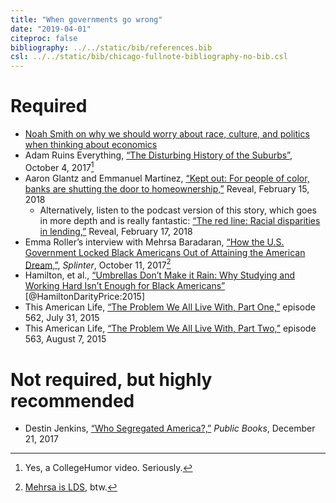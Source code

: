 ```yaml
---
title: "When governments go wrong"
date: "2019-04-01"
citeproc: false
bibliography: ../../static/bib/references.bib
csl: ../../static/bib/chicago-fullnote-bibliography-no-bib.csl
---
```


# Required

- <i class="fab fa-twitter-square"></i> [Noah Smith on why we should worry about race, culture, and politics when thinking about economics](https://twitter.com/noahpinion/status/946446862898282496)
- <i class="fab fa-youtube"></i> Adam Ruins Everything, ["The Disturbing History of the Suburbs"](https://www.youtube.com/watch?v=ETR9qrVS17g), October 4, 2017^[Yes, a CollegeHumor video. Seriously.]
- <i class="fas fa-external-link-square-alt"></i> Aaron Glantz and Emmanuel Martinez, ["Kept out: For people of color, banks are shutting the door to homeownership,"](https://www.revealnews.org/article/for-people-of-color-banks-are-shutting-the-door-to-homeownership/) Reveal, February 15, 2018
    - Alternatively, listen to the podcast version of this story, which goes in more depth and is really fantastic: <i class="fas fa-podcast"></i> ["The red line: Racial disparities in lending,"](https://www.revealnews.org/episodes/the-red-line-racial-disparities-in-lending/) Reveal, February 17, 2018
- <i class="fas fa-external-link-square-alt"></i> Emma Roller's interview with Mehrsa Baradaran, ["How the U.S. Government Locked Black Americans Out of Attaining the American Dream,"](https://splinternews.com/how-the-u-s-government-locked-black-americans-out-of-a-1819221197), *Splinter*, October 11, 2017^[[Mehrsa is LDS](https://en.wikipedia.org/wiki/Mehrsa_Baradaran), btw.]
- <i class="far fa-file-pdf"></i> Hamilton, et al., ["Umbrellas Don't Make it Rain: Why Studying and Working Hard Isn't Enough for Black Americans"](http://econ.hunter.cuny.edu/wp-content/uploads/2016/03/seminar2016-darity2.pdf) [@HamiltonDarityPrice:2015]
- <i class="fas fa-podcast"></i> This American Life, ["The Problem We All Live With, Part One,"](https://www.thisamericanlife.org/562/the-problem-we-all-live-with-part-one) episode 562, July 31, 2015
- <i class="fas fa-podcast"></i> This American Life, ["The Problem We All Live With, Part Two,"](https://www.thisamericanlife.org/563/the-problem-we-all-live-with-part-two) episode 563, August 7, 2015


# Not required, but highly recommended

- <i class="fas fa-external-link-square-alt"></i> Destin Jenkins, ["Who Segregated America?,"](http://www.publicbooks.org/who-segregated-america/) *Public Books*, December 21, 2017
